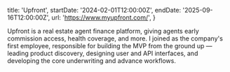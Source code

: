   title: 'Upfront',
  startDate: '2024-02-01T12:00:00Z',
  endDate: '2025-09-16T12:00:00Z',
  url: 'https://www.myupfront.com/',
}

Upfront is a real estate agent finance platform, giving agents early commission
access, health coverage, and more. I joined as the company's first employee,
responsible for building the MVP from the ground up — leading product discovery,
designing user and API interfaces, and developing the core underwriting and
advance workflows.